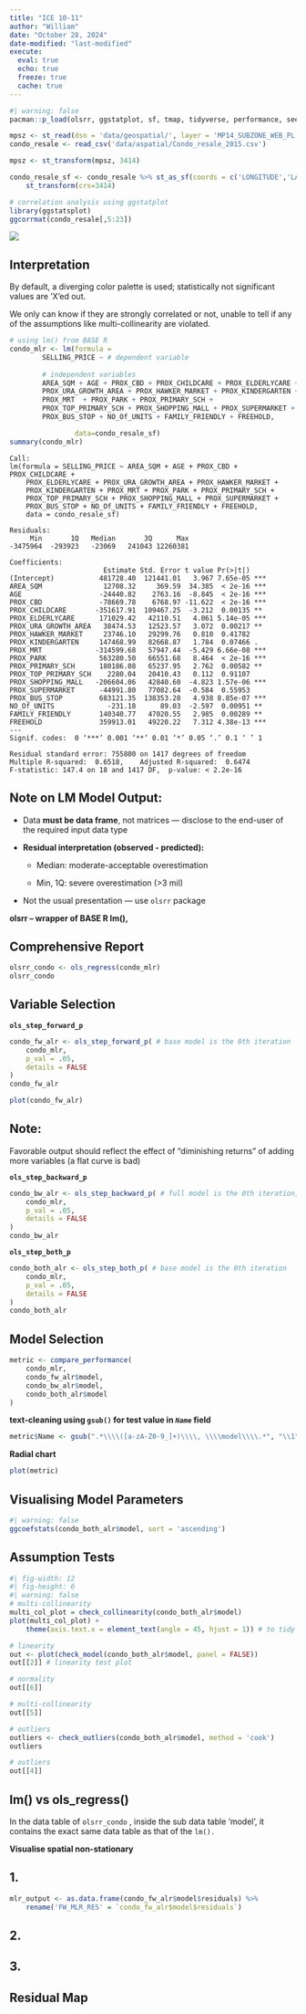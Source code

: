 ```yaml
---
title: "ICE 10-11"
author: "William"
date: "October 28, 2024"
date-modified: "last-modified"
execute: 
  eval: true
  echo: true
  freeze: true
  cache: true
---
```


```r
#| warning: false
pacman::p_load(olsrr, ggstatplot, sf, tmap, tidyverse, performance, see, sfdep)
```

```r
mpsz <- st_read(dsn = 'data/geospatial/', layer = 'MP14_SUBZONE_WEB_PL')
condo_resale <- read_csv('data/aspatial/Condo_resale_2015.csv')
```

```r
mpsz <- st_transform(mpsz, 3414)

condo_resale_sf <- condo_resale %>% st_as_sf(coords = c('LONGITUDE','LATITUDE'), crs=4326) %>%
    st_transform(crs=3414) 
```

```r
# correlation analysis using ggstatplot
library(ggstatsplot)
ggcorrmat(condo_resale[,5:23])
```

![](images/clipboard-1808234412.png)

::: {.callout-note appearance="minimal"}
## Interpretation

By default, a diverging color palette is used; statistically not significant values are 'X'ed out.

We only can know if they are strongly correlated or not, unable to tell if any of the assumptions like multi-collinearity are violated.
:::

```r
# using lm() from BASE R
condo_mlr <- lm(formula = 
        SELLING_PRICE ~ # dependent variable
        
        # independent variables
        AREA_SQM + AGE + PROX_CBD + PROX_CHILDCARE + PROX_ELDERLYCARE +
        PROX_URA_GROWTH_AREA + PROX_HAWKER_MARKET + PROX_KINDERGARTEN + 
        PROX_MRT  + PROX_PARK + PROX_PRIMARY_SCH + 
        PROX_TOP_PRIMARY_SCH + PROX_SHOPPING_MALL + PROX_SUPERMARKET + 
        PROX_BUS_STOP + NO_Of_UNITS + FAMILY_FRIENDLY + FREEHOLD, 

                data=condo_resale_sf)
summary(condo_mlr)
```

```         
Call:
lm(formula = SELLING_PRICE ~ AREA_SQM + AGE + PROX_CBD + PROX_CHILDCARE + 
    PROX_ELDERLYCARE + PROX_URA_GROWTH_AREA + PROX_HAWKER_MARKET + 
    PROX_KINDERGARTEN + PROX_MRT + PROX_PARK + PROX_PRIMARY_SCH + 
    PROX_TOP_PRIMARY_SCH + PROX_SHOPPING_MALL + PROX_SUPERMARKET + 
    PROX_BUS_STOP + NO_Of_UNITS + FAMILY_FRIENDLY + FREEHOLD, 
    data = condo_resale_sf)

Residuals:
     Min       1Q   Median       3Q      Max 
-3475964  -293923   -23069   241043 12260381 

Coefficients:
                       Estimate Std. Error t value Pr(>|t|)    
(Intercept)           481728.40  121441.01   3.967 7.65e-05 ***
AREA_SQM               12708.32     369.59  34.385  < 2e-16 ***
AGE                   -24440.82    2763.16  -8.845  < 2e-16 ***
PROX_CBD              -78669.78    6768.97 -11.622  < 2e-16 ***
PROX_CHILDCARE       -351617.91  109467.25  -3.212  0.00135 ** 
PROX_ELDERLYCARE      171029.42   42110.51   4.061 5.14e-05 ***
PROX_URA_GROWTH_AREA   38474.53   12523.57   3.072  0.00217 ** 
PROX_HAWKER_MARKET     23746.10   29299.76   0.810  0.41782    
PROX_KINDERGARTEN     147468.99   82668.87   1.784  0.07466 .  
PROX_MRT             -314599.68   57947.44  -5.429 6.66e-08 ***
PROX_PARK             563280.50   66551.68   8.464  < 2e-16 ***
PROX_PRIMARY_SCH      180186.08   65237.95   2.762  0.00582 ** 
PROX_TOP_PRIMARY_SCH    2280.04   20410.43   0.112  0.91107    
PROX_SHOPPING_MALL   -206604.06   42840.60  -4.823 1.57e-06 ***
PROX_SUPERMARKET      -44991.80   77082.64  -0.584  0.55953    
PROX_BUS_STOP         683121.35  138353.28   4.938 8.85e-07 ***
NO_Of_UNITS             -231.18      89.03  -2.597  0.00951 ** 
FAMILY_FRIENDLY       140340.77   47020.55   2.985  0.00289 ** 
FREEHOLD              359913.01   49220.22   7.312 4.38e-13 ***
---
Signif. codes:  0 ‘***’ 0.001 ‘**’ 0.01 ‘*’ 0.05 ‘.’ 0.1 ‘ ’ 1

Residual standard error: 755800 on 1417 degrees of freedom
Multiple R-squared:  0.6518,	Adjusted R-squared:  0.6474 
F-statistic: 147.4 on 18 and 1417 DF,  p-value: < 2.2e-16
```

::: {.callout-note appearance="minimal"}
## Note on LM Model Output:

-   Data **must be data frame**, not matrices — disclose to the end-user of the required input data type

-   **Residual interpretation (observed - predicted):**

    -   Median: moderate-acceptable overestimation

    -   Min, 1Q: severe overestimation (\>3 mil)

-   Not the usual presentation — use `olsrr` package
:::

**olsrr -- wrapper of BASE R lm(),**

:::: panel-tabset
## Comprehensive Report

```r
olsrr_condo <- ols_regress(condo_mlr)
olsrr_condo
```

## Variable Selection

**`ols_step_forward_p`**

```r
condo_fw_alr <- ols_step_forward_p( # base model is the 0th iteration
    condo_mlr,
    p_val = .05,
    details = FALSE
)
condo_fw_alr
```

```r
plot(condo_fw_alr)
```

::: {.callout-note appearance="minimal"}
## Note:

Favorable output should reflect the effect of "diminishing returns" of adding more variables (a flat curve is bad)
:::

**`ols_step_backward_p`**

```r
condo_bw_alr <- ols_step_backward_p( # full model is the 0th iteration; drops variables every iteration
    condo_mlr,
    p_val = .05,
    details = FALSE
)
condo_bw_alr
```

**`ols_step_both_p`**

```r
condo_both_alr <- ols_step_both_p( # base model is the 0th iteration
    condo_mlr,
    p_val = .05,
    details = FALSE
)
condo_both_alr
```

## Model Selection

```r
metric <- compare_performance(
    condo_mlr,
    condo_fw_alr$model,
    condo_bw_alr$model,
    condo_both_alr$model
)
```

**text-cleaning using `gsub()` for test value in *`Name`* field**

```r
metric$Name <- gsub(".*\\\\([a-zA-Z0-9_]+)\\\\, \\\\model\\\\.*", "\\1", metric$Name)
```

**Radial chart**

```r
plot(metric)
```

## Visualising Model Parameters

```r
#| warning: false
ggcoefstats(condo_both_alr$model, sort = 'ascending')
```

## Assumption Tests

```r
#| fig-width: 12
#| fig-height: 6
#| warning: false
# multi-collinearity
multi_col_plot = check_collinearity(condo_both_alr$model)
plot(multi_col_plot) + 
    theme(axis.text.x = element_text(angle = 45, hjust = 1)) # to tidy xaxis

# linearity
out <- plot(check_model(condo_both_alr$model, panel = FALSE))
out[[2]] # linearity test plot

# normality
out[[6]]

# multi-collinearity
out[[5]]

# outliers
outliers <- check_outliers(condo_both_alr$model, method = 'cook')
outliers

# outliers
out[[4]]
```
::::

::: {.callout-note appearance="minimal"}
## lm() vs ols_regress()

In the data table of `olsrr_condo` , inside the sub data table 'model', it contains the exact same data table as that of the `lm().`
:::

**Visualise spatial non-stationary**

::: panel-tabset
## 1.

```r
mlr_output <- as.data.frame(condo_fw_alr$model$residuals) %>% 
    rename('FW_MLR_RES' = `condo_fw_alr$model$residuals`)
```

## 2.

## 3.

## Residual Map
:::

